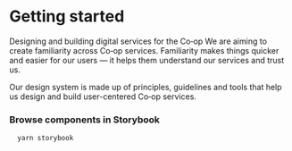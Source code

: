 <Meta title="Docs/Intro" />

# Getting started

Designing and building digital services for the Co‑op
We are aiming to create familiarity across Co‑op services. Familiarity makes things quicker and easier for our users — it helps them understand our services and trust us.

Our design system is made up of principles, guidelines and tools that help us design and build user-centered Co‑op services.

### **Browse components in Storybook**

```
  yarn storybook
```